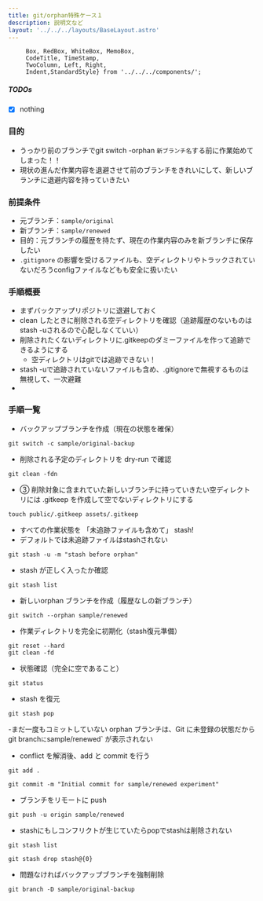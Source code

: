 ```yaml
---
title: git/orphan特殊ケース１
description: 説明文など
layout: '../../../layouts/BaseLayout.astro'
---
```



         Box, RedBox, WhiteBox, MemoBox, 
         CodeTitle, TimeStamp,
         TwoColumn, Left, Right,
         Indent,StandardStyle} from '../../../components/';

<StandardStyle />

##### TODOs

 - [x] nothing

### 目的
- うっかり前のブランチでgit switch -orphan `新ブランチ名`する前に作業始めてしまった！！
- 現状の進んだ作業内容を退避させて前のブランチをきれいにして、新しいブランチに退避内容を持っていきたい

### 前提条件
- 元ブランチ：`sample/original`
- 新ブランチ：`sample/renewed`
- 目的：元ブランチの履歴を持たず、現在の作業内容のみを新ブランチに保存したい
- `.gitignore` の影響を受けるファイルも、空ディレクトリやトラックされていないだろうconfigファイルなどもも安全に扱いたい

### 手順概要
- まずバックアップリポジトリに退避しておく
- clean したときに削除される空ディレクトリを確認（追跡履歴のないものはstash -uされるので心配しなくていい）
- 削除されたくないディレクトリに.gitkeepのダミーファイルを作って追跡できるようにする
  - 空ディレクトリはgitでは追跡できない！
- stash -uで追跡されていないファイルも含め、.gitignoreで無視するものは無視して、一次避難
- 
### 手順一覧

- バックアップブランチを作成（現在の状態を確保）
```
git switch -c sample/original-backup
```

- 削除される予定のディレクトリを dry-run で確認
```
git clean -fdn
```

- ③ 削除対象に含まれていた新しいブランチに持っていきたい空ディレクトリには 
  .gitkeep を作成して空でないディレクトリにする

```
touch public/.gitkeep assets/.gitkeep
```

- すべての作業状態を 「未追跡ファイルも含めて」 stash!
- デフォルトでは未追跡ファイルはstashされない
```
git stash -u -m "stash before orphan"
```

- stash が正しく入ったか確認
```
git stash list
```

- 新しいorphan ブランチを作成（履歴なしの新ブランチ）
```
git switch --orphan sample/renewed
```
- 作業ディレクトリを完全に初期化（stash復元準備）
```
git reset --hard
git clean -fd
```

- 状態確認（完全に空であること）
```
git status
```

-  stash を復元
```
git stash pop
```


-まだ一度もコミットしていない orphan ブランチは、Git に未登録の状態だから
 git branch` に `sample/renewed` が表示されない

-  conflict を解消後、add と commit を行う
```
git add .
```

```
git commit -m "Initial commit for sample/renewed experiment"
```

- ブランチをリモートに push
```
git push -u origin sample/renewed
```

- stashにもしコンフリクトが生じていたらpopでstashは削除されない
```
git stash list
```

```
git stash drop stash@{0}
```


- 問題なければバックアップブランチを強制削除
```
git branch -D sample/original-backup
```


